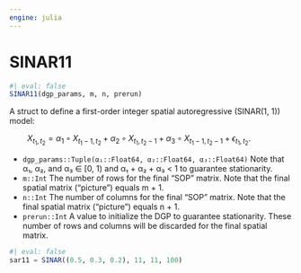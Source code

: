 ```yaml
---
engine: julia
---
```


# SINAR11 {#sec-doc}
    

::: {.callout-note appearance="simple" title="docblock" collapse=false}    


```julia
#| eval: false
SINAR11(dgp_params, m, n, prerun)

```

A struct to define a first-order integer spatial autoregressive (SINAR(1, 1)) model:
 
$\qquad X_{t_1, t_2}=\alpha_1 \circ X_{t_1-1, t_2}+\alpha_2 \circ X_{t_1, t_2-1}+\alpha_3 \circ X_{t_1-1, t_2-1}+\epsilon_{t_1, t_2}.$ 
 
  * `dgp_params::Tuple(α₁::Float64, α₂::Float64, α₃::Float64)` Note that α₁, α₂, and α₃ ∈ [0, 1) and α₁ + α₂ + α₃ < 1 to guarantee stationarity.
  * `m::Int` The number of rows for the final "SOP" matrix. Note that the final spatial matrix ("picture") equals m + 1.
  * `n::Int` The number of columns for the final "SOP" matrix. Note that the final spatial matrix ("picture") equals n + 1.
  * `prerun::Int` A value to initialize the DGP to guarantee stationarity. These number of rows and columns will be discarded for the final spatial matrix.

```julia
#| eval: false
sar11 = SINAR((0.5, 0.3, 0.2), 11, 11, 100)

```



:::
    

